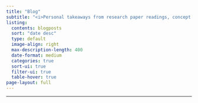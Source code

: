 ```yaml
---
title: "Blog"
subtitle: "<i>Personal takeaways from research paper readings, concept reviews & more...</i>"
listing:
  contents: blogposts
  sort: "date desc"
  type: default
  image-align: right
  max-description-length: 400
  date-format: medium
  categories: true
  sort-ui: true
  filter-ui: true
  table-hover: true
page-layout: full
---
```

---